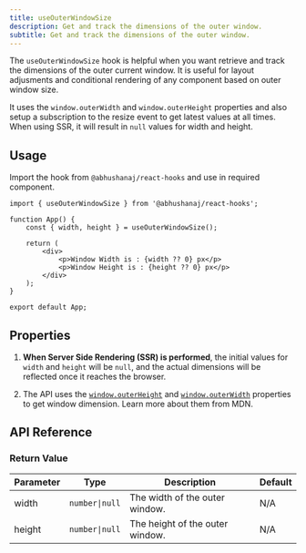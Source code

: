 ```yaml
---
title: useOuterWindowSize
description: Get and track the dimensions of the outer window.
subtitle: Get and track the dimensions of the outer window.
---
```



The `useOuterWindowSize` hook is helpful when you want retrieve and track the dimensions of the outer current window. It is useful for layout adjusments and conditional rendering of any component based on outer window size.

It uses the `window.outerWidth` and `window.outerHeight` properties and also setup a subscription to the resize event to get latest values at all times.
When using SSR, it will result in `null` values for width and height.

<DemoWrapper title="useOuterWindowSize">
	<Example client:load />
</DemoWrapper>

## Usage

Import the hook from `@abhushanaj/react-hooks` and use in required component.

```tsx title="./src/App.tsx" ins={1,4, 8-9}
import { useOuterWindowSize } from '@abhushanaj/react-hooks';

function App() {
	const { width, height } = useOuterWindowSize();

	return (
		<div>
			<p>Window Width is : {width ?? 0} px</p>
			<p>Window Height is : {height ?? 0} px</p>
		</div>
	);
}

export default App;
```

## Properties

1. **When Server Side Rendering (SSR) is performed**, the initial values for `width` and `height` will be `null`, and the actual dimensions will be reflected once it reaches the browser.

2. The API uses the [`window.outerHeight`](https://developer.mozilla.org/en-US/docs/Web/API/Window/outerHeight) and [`window.outerWidth`](https://developer.mozilla.org/en-US/docs/Web/API/Window/outerWidth) properties to get window dimension. Learn more about them from MDN.

## API Reference

### Return Value

| Parameter | Type           | Description                     | Default |
| --------- | -------------- | ------------------------------- | ------- |
| width     | `number\|null` | The width of the outer window.  | N/A     |
| height    | `number\|null` | The height of the outer window. | N/A     |
